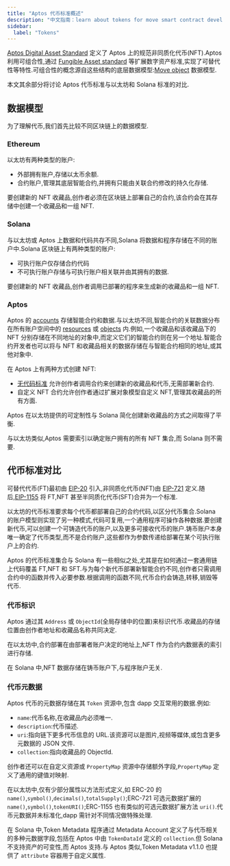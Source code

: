 ```yaml
---
title: "Aptos 代币标准概述"
description: "中文指南：learn about tokens for move smart contract development on aptos blockchain."
sidebar:
  label: "Tokens"
---
```


[Aptos Digital Asset Standard](/zh/build/smart-contracts/digital-asset) 定义了 Aptos 上的规范非同质化代币(NFT).Aptos 利用可组合性,通过 [Fungible Asset standard](/zh/build/smart-contracts/fungible-asset) 等扩展数字资产标准,实现了可替代性等特性.可组合性的概念源自这些结构的底层数据模型:[Move object](/zh/build/smart-contracts/objects) 数据模型.

本文其余部分将讨论 Aptos 代币标准与以太坊和 Solana 标准的对比.

## 数据模型

为了理解代币,我们首先比较不同区块链上的数据模型.

### Ethereum

以太坊有两种类型的账户:

- 外部拥有账户,存储以太币余额.
- 合约账户,管理其底层智能合约,并拥有只能由关联合约修改的持久化存储.

要创建新的 NFT 收藏品,创作者必须在区块链上部署自己的合约,该合约会在其存储中创建一个收藏品和一组 NFT.

### Solana

与以太坊或 Aptos 上数据和代码共存不同,Solana 将数据和程序存储在不同的账户中.Solana 区块链上有两种类型的账户:

- 可执行账户仅存储合约代码
- 不可执行账户存储与可执行账户相关联并由其拥有的数据.

要创建新的 NFT 收藏品,创作者调用已部署的程序来生成新的收藏品和一组 NFT.

### Aptos

Aptos 的 [accounts](/zh/network/blockchain/accounts) 存储智能合约和数据.与以太坊不同,智能合约的关联数据分布在所有账户空间中的 [resources](/zh/network/blockchain/resources) 或 [objects](/zh/build/smart-contracts/objects) 内.例如,一个收藏品和该收藏品下的 NFT 分别存储在不同地址的对象中,而定义它们的智能合约则在另一个地址.智能合约开发者也可以将与 NFT 和收藏品相关的数据存储在与智能合约相同的地址,或其他对象中.

在 Aptos 上有两种方式创建 NFT:

- [无代码标准](https://github.com/aptos-foundation/AIPs/blob/main/aips/aip-22.md) 允许创作者调用合约来创建新的收藏品和代币,无需部署新合约.
- 自定义 NFT 合约允许创作者通过扩展对象模型自定义 NFT,管理其收藏品的所有方面.

Aptos 在以太坊提供的可定制性与 Solana 简化创建新收藏品的方式之间取得了平衡.

与以太坊类似,Aptos 需要索引以确定账户拥有的所有 NFT 集合,而 Solana 则不需要.

## 代币标准对比

可替代代币(FT)最初由 [EIP-20](https://eips.ethereum.org/EIPS/eip-20) 引入,非同质化代币(NFT)由 [EIP-721](https://eips.ethereum.org/EIPS/eip-721) 定义.随后,[EIP-1155](https://eips.ethereum.org/EIPS/eip-1155) 将 FT,NFT 甚至半同质化代币(SFT)合并为一个标准.

以太坊的代币标准要求每个代币都部署自己的合约代码,以区分代币集合.Solana 的账户模型则实现了另一种模式,代码可复用,一个通用程序可操作各种数据.要创建新代币,可以创建一个可铸造代币的账户,以及更多可接收代币的账户.铸币账户本身唯一确定了代币类型,而不是合约账户,这些都作为参数传递给部署在某个可执行账户上的合约.

Aptos 的代币标准集合与 Solana 有一些相似之处,尤其是在如何通过一套通用链上代码覆盖 FT,NFT 和 SFT.与为每个新代币部署新智能合约不同,创作者只需调用合约中的函数并传入必要参数.根据调用的函数不同,代币合约会铸造,转移,销毁等代币.

### 代币标识

Aptos 通过其 `Address` 或 `ObjectId`(全局存储中的位置)来标识代币.收藏品的存储位置由创作者地址和收藏品名称共同决定.

在以太坊中,合约部署在由部署者账户决定的地址上,NFT 作为合约内数据表的索引进行存储.

在 Solana 中,NFT 数据存储在铸币账户下,与程序账户无关.

### 代币元数据

Aptos 代币的元数据存储在其 `Token` 资源中,包含 dapp 交互常用的数据.例如:

- `name`:代币名称,在收藏品内必须唯一.
- `description`:代币描述.
- `uri`:指向链下更多代币信息的 URL.该资源可以是图片,视频等媒体,或包含更多元数据的 JSON 文件.
- `collection`:指向收藏品的 ObjectId.

创作者还可以在自定义资源或 `PropertyMap` 资源中存储额外字段,`PropertyMap` 定义了通用的键值对映射.

在以太坊中,仅有少部分属性以方法形式定义,如 ERC-20 的 `name()`,`symbol()`,`decimals()`,`totalSupply()`;ERC-721 可选元数据扩展的 `name()`,`symbol()`,`tokenURI()`;ERC-1155 也有类似的可选元数据扩展方法 `uri()`.代币元数据并未标准化,dapp 需针对不同情况做特殊处理.

在 Solana 中,Token Metadata 程序通过 Metadata Account 定义了与代币相关的多种元数据字段,包括在 Aptos 中由 `TokenDataId` 定义的 `collection`.但 Solana 不支持资产的可变性,而 Aptos 支持.与 Aptos 类似,Token Metadata v1.1.0 也提供了 `attribute` 容器用于自定义属性.
